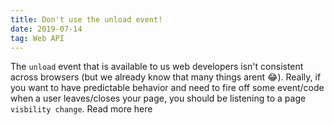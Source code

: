 ```yaml
---
title: Don't use the unload event!
date: 2019-07-14
tag: Web API
---
```




The `unload` event that is available to us web developers isn't consistent across browsers (but we already know that many things arent 😂).
Really, if you want to have predictable behavior and need to fire off some event/code when a user leaves/closes your page,
you should be listening to a page `visbility change`. <TextLink href="https://developers.google.com/web/updates/2018/07/page-lifecycle-api#the-unload-event">Read more here</TextLink>
